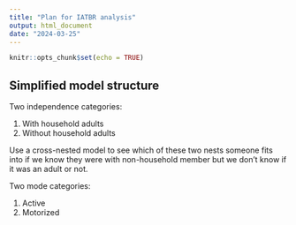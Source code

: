```yaml
---
title: "Plan for IATBR analysis"
output: html_document
date: "2024-03-25"
---
```


```r
knitr::opts_chunk$set(echo = TRUE)
```

## Simplified model structure

Two independence categories:

1. With household adults
2. Without household adults

Use a cross-nested model to see which of these two nests someone fits into 
if we know they were with non-household member but we don't know if it was
an adult or not.

Two mode categories:

1. Active
2. Motorized



